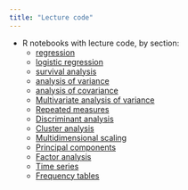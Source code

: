 ```yaml
---
title: "Lecture code"
---
```


- R notebooks with lecture code, by section:
  - [regression](https://raw.githubusercontent.com/nxskok/stad29-notes/master/bRegression.Rmd)
  - [logistic regression](https://raw.githubusercontent.com/nxskok/stad29-notes/master/bLogistic.Rmd)
  - [survival analysis](https://raw.githubusercontent.com/nxskok/stad29-notes/master/bSurvival.Rmd)
  - [analysis of variance](https://raw.githubusercontent.com/nxskok/stad29-notes/master/bAnova.Rmd)
  - [analysis of covariance](https://raw.githubusercontent.com/nxskok/stad29-notes/master/bAncova.Rmd)
  - [Multivariate analysis of variance](https://raw.githubusercontent.com/nxskok/stad29-notes/master/bManova.Rmd)
  - [Repeated measures](https://raw.githubusercontent.com/nxskok/stad29-notes/master/bProfile.Rmd)
  - [Discriminant analysis](https://raw.githubusercontent.com/nxskok/stad29-notes/master/bDiscrim.Rmd)
  - [Cluster analysis](https://raw.githubusercontent.com/nxskok/stad29-notes/master/bCluster.Rmd)
  - [Multidimensional scaling](https://raw.githubusercontent.com/nxskok/stad29-notes/master/bMDS.Rmd)
  - [Principal components](https://raw.githubusercontent.com/nxskok/stad29-notes/master/bPrincomp.Rmd)
  - [Factor analysis](https://raw.githubusercontent.com/nxskok/stad29-notes/master/bFactor.Rmd)
  - [Time series](https://raw.githubusercontent.com/nxskok/stad29-notes/master/time-series.Rmd)
  - [Frequency tables](https://raw.githubusercontent.com/nxskok/stad29-notes/master/bMultiway.Rmd)
  